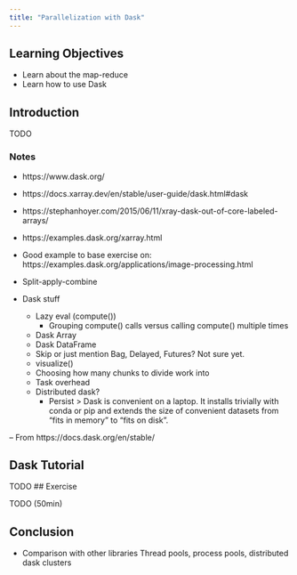 ```yaml
---
title: "Parallelization with Dask"
---
```


## Learning Objectives

- Learn about the map-reduce
- Learn how to use Dask

## Introduction

TODO

### Notes

- https://www.dask.org/
- https://docs.xarray.dev/en/stable/user-guide/dask.html#dask
- https://stephanhoyer.com/2015/06/11/xray-dask-out-of-core-labeled-arrays/
- https://examples.dask.org/xarray.html
- Good example to base exercise on: https://examples.dask.org/applications/image-processing.html

- Split-apply-combine
- Dask stuff
    - Lazy eval (compute())
        - Grouping compute() calls versus calling compute() multiple times
    - Dask Array
    - Dask DataFrame
    - Skip or just mention Bag, Delayed, Futures? Not sure yet.
    - visualize()
    - Choosing how many chunks to divide work into
    - Task overhead
    - Distributed dask?
        - Persist
> Dask is convenient on a laptop. It installs trivially with conda or pip and extends the size of convenient datasets from “fits in memory” to “fits on disk”.

-- From https://docs.dask.org/en/stable/

## Dask Tutorial

TODO
## Exercise

TODO
(50min)


## Conclusion

- Comparison with other libraries
    Thread pools, process pools, distributed dask clusters
